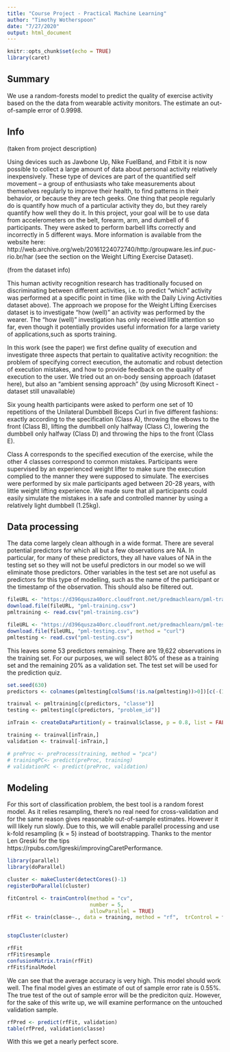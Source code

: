 ```yaml
---
title: "Course Project - Practical Machine Learning"
author: "Timothy Wotherspoon"
date: "7/27/2020"
output: html_document
---
```


```r
knitr::opts_chunk$set(echo = TRUE)
library(caret)
```

## Summary

We use a random-forests model to predict the quality of exercise activity based on the the data from wearable activity monitors. The estimate an out-of-sample error of 0.9998. 

## Info 

(taken from project description)

Using devices such as Jawbone Up, Nike FuelBand, and Fitbit it is now possible to collect a large amount of data about personal activity relatively inexpensively. These type of devices are part of the quantified self movement – a group of enthusiasts who take measurements about themselves regularly to improve their health, to find patterns in their behavior, or because they are tech geeks. One thing that people regularly do is quantify how much of a particular activity they do, but they rarely quantify how well they do it. In this project, your goal will be to use data from accelerometers on the belt, forearm, arm, and dumbell of 6 participants. They were asked to perform barbell lifts correctly and incorrectly in 5 different ways. More information is available from the website here: http://web.archive.org/web/20161224072740/http:/groupware.les.inf.puc-rio.br/har (see the section on the Weight Lifting Exercise Dataset).

(from the dataset info)

This human activity recognition research has traditionally focused on discriminating between different activities, i.e. to predict "which" activity was performed at a specific point in time (like with the Daily Living Activities dataset above). The approach we propose for the Weight Lifting Exercises dataset is to investigate "how (well)" an activity was performed by the wearer. The "how (well)" investigation has only received little attention so far, even though it potentially provides useful information for a large variety of applications,such as sports training.

In this work (see the paper) we first define quality of execution and investigate three aspects that pertain to qualitative activity recognition: the problem of specifying correct execution, the automatic and robust detection of execution mistakes, and how to provide feedback on the quality of execution to the user. We tried out an on-body sensing approach (dataset here), but also an "ambient sensing approach" (by using Microsoft Kinect - dataset still unavailable)

Six young health participants were asked to perform one set of 10 repetitions of the Unilateral Dumbbell Biceps Curl in five different fashions: exactly according to the specification (Class A), throwing the elbows to the front (Class B), lifting the dumbbell only halfway (Class C), lowering the dumbbell only halfway (Class D) and throwing the hips to the front (Class E).

Class A corresponds to the specified execution of the exercise, while the other 4 classes correspond to common mistakes. Participants were supervised by an experienced weight lifter to make sure the execution complied to the manner they were supposed to simulate. The exercises were performed by six male participants aged between 20-28 years, with little weight lifting experience. We made sure that all participants could easily simulate the mistakes in a safe and controlled manner by using a relatively light dumbbell (1.25kg).

## Data processing

The data come largely clean although in a wide format. There are several potential predictors for which all but a few observations are NA. In particular, for many of these predictors, they all have values of NA in the testing set so they will not be useful predictors in our model so we will eliminate those predictors. Other variables in the test set are not useful as predictors for this type of modelling, such as the name of the participant or the timestamp of the observation. This should also be filtered out. 
```r
fileURL <- "https://d396qusza40orc.cloudfront.net/predmachlearn/pml-training.csv"
download.file(fileURL, "pml-training.csv")
pmltraining <- read.csv("pml-training.csv")

fileURL <- "https://d396qusza40orc.cloudfront.net/predmachlearn/pml-testing.csv"
download.file(fileURL, "pml-testing.csv", method = "curl")
pmltesting <- read.csv("pml-testing.csv")
```

This leaves some 53 predictors remaining. There are 19,622 observations in the training set. For our purposes, we will select 80% of these as a training set and the remaining 20% as a validation set. The test set will be used for the prediction quiz. 

```r
set.seed(630)
predictors <- colnames(pmltesting[colSums(!is.na(pmltesting))>0])[c(-(1:7),-60)]

trainval <- pmltraining[c(predictors, "classe")]
testing <- pmltesting[c(predictors, "problem_id")]

inTrain <- createDataPartition(y = trainval$classe, p = 0.8, list = FALSE)

training <- trainval[inTrain,]
validation <- trainval[-inTrain,]

# preProc <- preProcess(training, method = "pca")
# trainingPC<- predict(preProc, training)
# validationPC <- predict(preProc, validation)
```

## Modeling 
For this sort of classification problem, the best tool is a random forest model. As it relies resampling, there's no real need for cross-validation and for the same reason gives reasonable out-of-sample estimates. However it will likely run slowly. Due to this, we will enable parallel processing and use k-fold resampling (k = 5) instead of bootstrapping. Thanks to the mentor Len Greski for the tips https://rpubs.com/lgreski/improvingCaretPerformance. 

```r

library(parallel)
library(doParallel)

cluster <- makeCluster(detectCores()-1)
registerDoParallel(cluster)

fitControl <- trainControl(method = "cv",
                           number = 5,
                           allowParallel = TRUE)
rfFit <- train(classe~., data = training, method = "rf",  trControl = fitControl)


stopCluster(cluster)

rfFit
rfFit$resample
confusionMatrix.train(rfFit)
rfFit$finalModel
```

We can see that the average accuracy is very high. This model should work well. The final model gives an estimate of out of sample  error rate is 0.55%. The true test of the out of sample error will be the prediciton quiz. However, for the sake of this write up, we will examine performance on the untouched validation sample. 

```r
rfPred <- predict(rfFit, validation)
table(rfPred, validation$classe)
```

With this we get a nearly perfect score. 